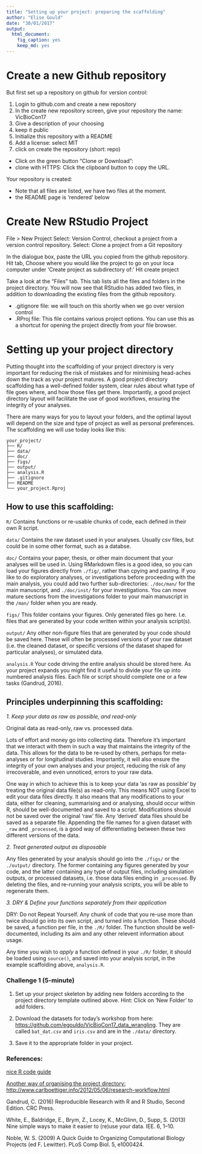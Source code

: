 ```yaml
---
title: "Setting up your project: preparing the scaffolding"
author: "Elise Gould"
date: "30/01/2017"
output: 
  html_document: 
    fig_caption: yes
    keep_md: yes
---
```


# Create a new Github repository

But first set up a repository on github for version control:

1. Login to github.com and create a new repository
2. In the create new repository screen, give your repository the name: VicBioCon17
3. Give a description of your choosing
4. keep it public
5. Initialize this repository with a README
5. Add a license: select MIT
7. click on create the repository (short: repo)

- Click on the green button "Clone or Download":
- clone with HTTPS: Click the clipboard button to copy the URL.

Your repository is created:

- Note that all files are listed, we have two files at the moment.
- the README page is 'rendered' below

# Create New RStudio Project

File > New Project
Select: Version Control, checkout a project from a version control repository.
Select: Clone a project from a Git repository

In the dialogue box, paste the URL you copied from the github repository.
Hit tab,
Choose where you would like the project to go on your loca computer under 'Create project as subdirectory of:'
Hit create project

Take a look at the "Files" tab. This tab lists all the files and folders in the project directory. You will now see that RStudio has added two files, in addition to downloading the existing files from the github repository. 

- .gitignore file: we will touch on this shortly when we go over version control
- .RProj file: This file contains various project options. You can use this as a shortcut for opening the project directly from your file browser. 

# Setting up your project directory

Putting thought into the scaffolding of your project directory is very important for reducing the risk of mistakes and for minimising head-aches down the track as your project matures. A good project directory scaffolding has a well-defined folder system, clear rules about what type of file goes where, and how those files get there. Importantly, a good project directory layout will facilitate the use of good workflows, ensuring the integrity of your analyses.

There are many ways for you to layout your folders, and the optimal layout will depend on the size and type of project as well as personal preferences. The scaffolding we will use today looks like this:

```
your_project/
├── R/
├── data/
├── doc/
├── figs/
├── output/
├── analysis.R
├── .gitignore
├── README
└── your_project.Rproj
```

## How to use this scaffolding:

`R/` Contains functions or re-usable chunks of code, each defined in their own R script.

`data/` Contains the raw dataset used in your analyses. Usually csv files, but could be in some other format, such as a databse.

`doc/` Contains your paper, thesis, or other main document that your analyses will be used in. Using RMarkdown files is a good idea, so you can load your figures directly from `./fig/`, rather than cpying and pasting. If you like to do exploratory analyses, or investigations before proceeding with the main analysis, you could add two further sub-directories: `./doc/man/` for the main manuscript, and `./doc/inst/` for your investigations. You can move mature sections from the investigations folder to your main manuscript in the `/man/` folder when you are ready.

`figs/` This folder contains your figures. Only generated files go here. I.e. files that are generated by your code written within your analysis script(s).

`output/` Any other non-figure files that are generated by your code should be saved here. These will often be processed versions of your raw dataset (i.e. the cleaned dataset, or specific versions of the dataset shaped for particular analyses), or simulated data.

`analysis.R` Your code driving the entire analysis should be stored here. As your project expands you might find it useful to divide your file up into numbered analysis files. Each file or script should complete one or a few tasks (Gandrud, 2016).

## Principles underpinning this scaffolding:

*1. Keep your data as raw as possible, and read-only*

Original data as read-only, raw vs. processed data.

Lots of effort and money go into collecting data. Therefore it's important that we interact with them in such a way that maintains the integrity of the data. This allows for the data to be re-used by others, perhaps for meta-analyses or for longitudinal studies. Importantly, it will also ensure the integrity of your own analyses and your project, reducing the risk of any irrecoverable, and even unnoticed, errors to your raw data.

One way in which to achieve this is to keep your data 'as raw as possible' by treating the original data file(s) as read-only. This means NOT using Excel to edit your data files directly. It also means that any modifications to your data, either for cleaning, summarising and or analysing, should occur within R, should be well-documented and saved to a script. Modifications should not be saved over the original 'raw' file. Any 'derived' data files should be saved as a separate file. Appending the file names for a given dataset with `_raw` and `_processed`, is a good way of differentiating between these two different versions of the data.

*2. Treat generated output as disposable*

Any files generated by your analysis should go into the `./figs/` or the `./output/` directory. The former containing any figures generated by your code, and the latter containing any type of output files, including simulation outputs, or processed datasets, i.e. those data files ending in `_processed`. By deleting the files, and re-running your analysis scripts, you will be able to regenerate them.

*3. DRY & Define your functions separately from their application*

DRY: Do not Repeat Yourself. Any chunk of code that you re-use more than twice should go into its own script, and turned into a function. These should be saved, a function per file, in the `./R/` folder. The function should be well-documented, including its aim and any other relevent information about usage.

Any time you wish to *apply* a function defined in your `./R/` folder, it should be loaded using `source()`, and saved into your analysis script, in the example scaffolding above, `analysis.R`.

### Challenge 1 (5-minute)

1. Set up your project skeleton by adding new folders according to the project directory template outlined above. Hint: Click on 'New Folder' to add folders.

2. Download the datasets for today's workshop from here: [https://github.com/egouldo/VicBioCon17_data_wrangling](https://github.com/egouldo/VicBioCon17_data_wrangling). They are called `bat_dat.csv` and `iris.csv` and are in the `./data/` directory.
3. Save it to the appropriate folder in your project.

### References:

[nice R code guide](https://nicercode.github.io/blog/2013-04-05-projects/)

[Another way of organising the project directory: http://www.carlboettiger.info/2012/05/06/research-workflow.html](http://www.carlboettiger.info/2012/05/06/research-workflow.html)

Gandrud, C. (2016) Reproducible Research with R and R Studio, Second Edition. CRC Press.

White, E., Baldridge, E., Brym, Z., Locey, K., McGlinn, D., Supp, S. (2013) Nine simple ways to make it easier to (re)use your data. IEE. 6, 1–10.

Noble, W. S. (2009) A Quick Guide to Organizing Computational Biology Projects (ed F. Lewitter). PLoS Comp Biol. 5, e1000424.





